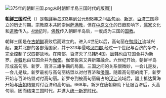[[File:375年的朝鲜三国.png|thumb]]末时朝鮮半島三国时代的版图]]

'''[[朝鲜三国时代|朝鲜三国时代]]'''（{{Kor|諺=삼국시대|漢=三國時代|羅=Samguk sidae|f=y}}）是[[朝鲜半岛|朝鲜半岛]][[313年|313年]]到公元[[668年|668年]]之间[[高句丽|高句丽]]、[[新罗|新罗]]、[[百济|百济]]三国鼎立的历史时期。宗教原本共同崇尚[[萨满教|萨满教]]，但在[[中原文化|中原文化]]的日趋影响下，[[儒家|儒家]]文化和[[道教|道教]]传入。[[4世纪|4世纪]]时，[[佛教|佛教]]传入朝鲜半岛后，一度成为三国的[[国教|国教]]。

朝鲜三国是在[[古朝鲜|古朝鲜]]衰败后而建立的。进入4世纪以后，高句丽在[[鸭绿江|鸭绿江]]流域兴起，兼并北部的各部落国家，并于313年侵略[[汉四郡|汉四郡]],经过一个世纪与百济的争夺，完全控制了汉四郡故地。在南部，百济灭了[[马韩|马韩]]54国。[[辰韩|辰韩]]也由12国合并为新罗。[[弁韓|弁韓]]也由12国合并为[[伽倻|伽倻]]。伽倻後來又與新羅融合。六世纪开始，朝鲜半岛形成高句丽、新罗、百济三雄争霸的局面。三国之间的关系很微妙，一会儿是友，一会儿是敌。新罗最初与高句丽结盟以对付百济和[[日本|倭國]]。随着高句丽的南下，新罗开始与百济结盟对付高句丽。新罗夺到被高句丽霸占的[[漢江_(韓國)|汉江]]流域后，疆土抵达黄海开始与[[唐朝|唐朝]]结盟对付百济和高句丽。668年，新罗在唐朝帮助下征服百济后，灭高句丽，因而结束三国时代，并進入[[统一新罗时代|统一新罗时代]]。
